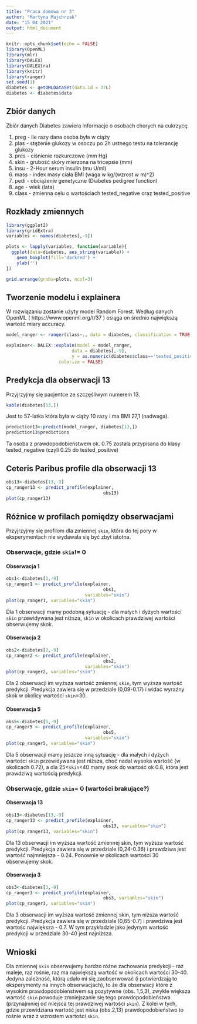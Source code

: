 ```yaml
---
title: "Praca domowa nr 3"
author: "Martyna Majchrzak"
date: "15 04 2021"
output: html_document
---
```


```r
knitr::opts_chunk$set(echo = FALSE)
library(OpenML)
library(mlr)
library(DALEX)
library(DALEXtra)
library(knitr)
library(ranger)
set.seed(1)
diabetes <- getOMLDataSet(data.id = 37L)
diabetes <- diabetes$data
```

## Zbiór danych

Zbiór danych Diabetes zawiera informacje o osobach chorych na cukrzycę.

1. preg - ile razy dana osoba była w ciąży
2. plas - stężenie glukozy w osoczu po 2h ustnego testu na tolerancję glukozy
3. pres - ciśnienie rozkurczowe (mm Hg)
4. skin - grubość skóry mierzona na tricepsie (mm)
5. insu - 2-Hour serum insulin (mu U/ml)
6. mass - index masy ciała BMI (waga w kg/(wzrost w m)^2)
7. pedi - obciążenie genetyczne (Diabetes pedigree function)
8. age - wiek (lata)
9. class - zmienna celu o wartościach tested_negative oraz tested_positive

## Rozkłady zmiennych

```r
library(ggplot2)
library(gridExtra)
variables <- names(diabetes[,-9])

plots <- lapply(variables, function(variable){
  ggplot(data=diabetes, aes_string(variable)) +
    geom_boxplot(fill='darkred') +
    ylab('')
})

grid.arrange(grobs=plots, ncol=3)
```

## Tworzenie modelu i explainera

W rozwiązaniu zostanie użyty model Random Forest. Według danych OpenML  ( https://www.openml.org/t/37 ) osiąga on średnio największą wartość miary accuracy.

```r
model_ranger <- ranger(class~., data = diabetes, classification = TRUE, probability = TRUE)

explainer<- DALEX::explain(model = model_ranger,
                         data = diabetes[,-9],
                         y = as.numeric(diabetes$class=='tested_positive'),
                    colorize = FALSE)

```

## Predykcja dla obserwacji 13

Przyjrzyjmy się pacjentce ze szczęśliwym numerem 13.

```r
kable(diabetes[13,])
```
Jest to 57-latka która była w ciąży 10 razy i ma BMI 27,1 (nadwaga).

```r
prediction13<-predict(model_ranger, diabetes[13,])
prediction13$predictions
```

Ta osoba z prawdopodobieństwem ok. 0.75 została przypisana do klasy tested_negative (czyli 0.25 do tested_positive)

## Ceteris Paribus profile dla obserwacji 13 
```r
obs13<-diabetes[13,-9]
cp_ranger13 <- predict_profile(explainer,
                                     obs13)
plot(cp_ranger13)
```

## Różnice w profilach pomiędzy obserwacjami

Przyjrzyjmy się profilom dla zmiennej `skin`, która do tej pory w eksperymentach nie wydawała się być zbyt istotna.

### Obserwacje, gdzie `skin`!= 0 

#### Obserwacja 1

```r
obs1<-diabetes[1,-9]
cp_ranger1 <- predict_profile(explainer,
                                     obs1,
                              variables="skin")
plot(cp_ranger1, variables="skin")
```

Dla 1 obserwacji mamy podobną sytuację - dla małych i dyżych wartości `skin` przewidywana jest niższa, `skin` w okolicach prawdziwej wartości obserwujemy skok.

#### Obserwacja 2

```r
obs2<-diabetes[2,-9]
cp_ranger2 <- predict_profile(explainer,
                                     obs2,
                              variables="skin")
plot(cp_ranger2, variables="skin")
```

Dla 2 obserwacji im wyższa wartość zmiennej `skin`, tym wyższa wartość predykcji. Predykcja zawiera się w przedziale (0,09-0.17) i widać wyraźny skok w okolicy wartości `skin`=30.


#### Obserwacja 5

```r
obs5<-diabetes[5,-9]
cp_ranger5 <- predict_profile(explainer,
                                     obs5,
                              variables="skin")
plot(cp_ranger5, variables="skin")
```

Dla 5 obserwacji mamy jeszcze inną sytuację - dla małych i dyżych wartości `skin` przewidywana jest niższa, choć nadal wysoka wartość (w okolicach 0.72), a dla 25<`skin`<40 mamy skok do wartość ok 0.8, która jest prawdziwą wartością predykcji.

### Obserwacje, gdzie `skin`= 0 (wartości brakujące?)

#### Obserwacja 13

```r
obs13<-diabetes[13,-9]
cp_ranger13 <- predict_profile(explainer,
                                     obs13, variables="skin")
plot(cp_ranger13, variables="skin")
```

Dla 13 obserwacji im wyższa wartość zmiennej skin, tym wyższa wartość predykcji. Predykcja zawiera się w przedziale (0,24-0.36) i prawdziwa jest wartość najmniejsza - 0.24. Ponownie w okolicach wartości 30 obserwujemy skok.


#### Obserwacja 3

```r
obs3<-diabetes[3,-9]
cp_ranger3 <- predict_profile(explainer,
                                     obs3, variables="skin")
plot(cp_ranger3, variables="skin")
```

Dla 3 obserwacji im wyższa wartość zmiennej skin, tym niższa wartość predykcji. Predykcja zawiera się w przedziale (0,65-0.7) i prawdziwa jest wartośc największa - 0.7. W tym przykładzie jako jedynym wartość predykcji w przedziale 30-40 jest najniższa.


## Wnioski
Dla zmiennej `skin` obserwujemy bardzo różne zachowania predykcji - raz maleje, raz rośnie, raz ma największą wartość w okolicach wartości 30-40.
Jedyna zależność, którą udało mi się zaobserwować (i potwierdzają to eksperymenty na innych obserwacjach), to że dla obserwacji które z wysokim prawdopodobieństwem są pozytywne (obs. 1,5,3), zwykle większa wartość `skin` powoduje zmniejszanie się tego prawdopodobieństwa (przynajmniej od miejsca tej prawdziwej wartości `skin`). Z kolei w tych, gdzie przewidziana wartość jest niska (obs.2,13) prawdopodobieństwo to rośnie wraz z wzrostem wartości `skin`.